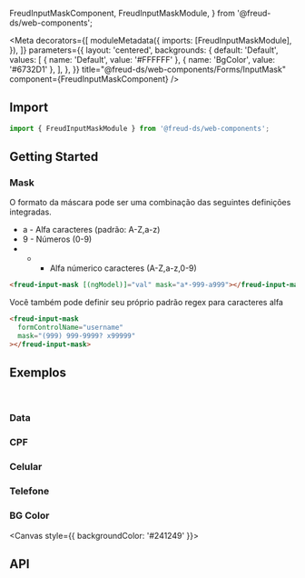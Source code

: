   FreudInputMaskComponent,
  FreudInputMaskModule,
} from '@freud-ds/web-components';

<Meta
  decorators={[
    moduleMetadata({
      imports: [FreudInputMaskModule],
    }),
  ]}
  parameters={{
    layout: 'centered',
    backgrounds: {
      default: 'Default',
      values: [
        { name: 'Default', value: '#FFFFFF' },
        { name: 'BgColor', value: '#6732D1' },
      ],
    },
  }}
  title="@freud-ds/web-components/Forms/InputMask"
  component={FreudInputMaskComponent}
/>

<FreudHeaderComponent
  title="Input Mask"
  description="O componente InputMask é usado para inserir entrada em um determinado formato, como numérico, data, moeda e telefone."
/>

## <a id="importing"></a>Import

```ts
import { FreudInputMaskModule } from '@freud-ds/web-components';
```

## Getting Started

### Mask

O formato da máscara pode ser uma combinação das seguintes definições integradas.

- a - Alfa caracteres (padrão: A-Z,a-z)
- 9 - Números (0-9)
- - - Alfa númerico caracteres (A-Z,a-z,0-9)

```html
<freud-input-mask [(ngModel)]="val" mask="a*-999-a999"></freud-input-mask>
```

Você também pode definir seu próprio padrão regex para caracteres alfa

```html
<freud-input-mask
  formControlName="username"
  mask="(999) 999-9999? x99999"
></freud-input-mask>
```

## <a id="exemplos"></a>Exemplos

<br />

### Data

<Canvas>
  <Story story={Data} />
</Canvas>

### CPF

<Canvas>
  <Story story={CPF} />
</Canvas>

### Celular

<Canvas>
  <Story story={Celular} />
</Canvas>

### Telefone

<Canvas>
  <Story story={Telefone} />
</Canvas>

### BG Color

<Canvas style={{ backgroundColor: '#241249' }}>
  <Story story={BGColor} />
</Canvas>

## <a id="api"></a>API

<ArgsTable of={FreudInputMaskComponent} />
